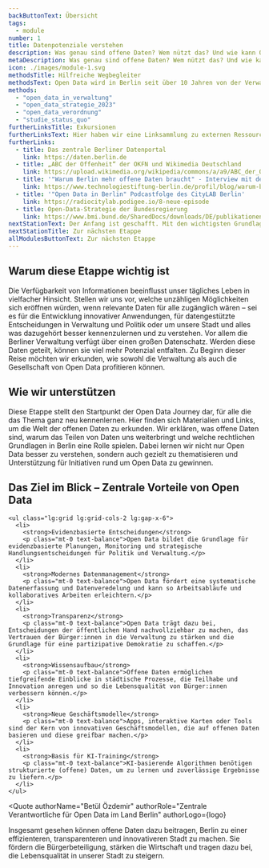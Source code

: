 ```yaml
---
backButtonText: Übersicht
tags:
  - module
number: 1
title: Datenpotenziale verstehen
description: Was genau sind offene Daten? Wem nützt das? Und wie kann Open Data die tägliche Arbeit mit Daten nachhaltig erleichtern?
metaDescription: Was genau sind offene Daten? Wem nützt das? Und wie kann Open Data die tägliche Arbeit mit Daten nachhaltig erleichtern?
icon: ./images/module-1.svg
methodsTitle: Hilfreiche Wegbegleiter
methodsText: Open Data wird in Berlin seit über 10 Jahren von der Verwaltung vorangetrieben. Unser Handout fasst alles Wissenswerte für den einfachen Einstieg zusammen. Die Strategie und Rechtsverordnung für Open Data in Berlin liefern das Fundament und den rechtlichen Rahmen.
methods:
  - "open_data_in_verwaltung"
  - "open_data_strategie_2023"
  - "open_data_verordnung"
  - "studie_status_quo"
furtherLinksTitle: Exkursionen
furtherLinksText: Hier haben wir eine Linksammlung zu externen Ressourcen zusammengetragen, die einen noch tieferen Einstieg in die Thematik ermöglichen.
furtherLinks:
  - title: Das zentrale Berliner Datenportal
    link: https://daten.berlin.de
  - title: „ABC der Offenheit“ der OKFN und Wikimedia Deutschland
    link: https://upload.wikimedia.org/wikipedia/commons/a/a9/ABC_der_Offenheit_-_Broschüre_%282019%29.pdf
  - title: '"Warum Berlin mehr offene Daten braucht" - Interview mit der zentralen Beauftragten für Open Data im Land Berlin'
    link: https://www.technologiestiftung-berlin.de/profil/blog/warum-berlin-mehr-offene-daten-braucht-interview-betuel-oezdemir
  - title: '"Open Data in Berlin" Podcastfolge des CityLAB Berlin'
    link: https://radiocitylab.podigee.io/8-neue-episode
  - title: Open-Data-Strategie der Bundesregierung
    link: https://www.bmi.bund.de/SharedDocs/downloads/DE/publikationen/themen/moderne-verwaltung/open-data-strategie-der-bundesregierung.pdf?__blob=publicationFile&v=4
nextStationText: Der Anfang ist geschafft. Mit den wichtigsten Grundlagen zu Open Data im Gepäck, wird es in der nächsten Etappe konkret und wir werfen einen ersten Blick auf die eigenen Daten.
nextStationTitle: Zur nächsten Etappe
allModulesButtonText: Zur nächsten Etappe
---
```


## Warum diese Etappe wichtig ist

Die Verfügbarkeit von Informationen beeinflusst unser tägliches Leben in vielfacher Hinsicht. Stellen wir uns vor, welche unzähligen Möglichkeiten sich eröffnen würden, wenn relevante Daten für alle zugänglich wären – sei es für die Entwicklung innovativer Anwendungen, für datengestützte Entscheidungen in Verwaltung und Politik oder um unsere Stadt und alles was dazugehört besser kennenzulernen und zu verstehen. Vor allem die Berliner Verwaltung verfügt über einen großen Datenschatz. Werden diese Daten geteilt, können sie viel mehr Potenzial entfalten. Zu Beginn dieser Reise möchten wir erkunden, wie sowohl die Verwaltung als auch die Gesellschaft von Open Data profitieren können.

## Wie wir unterstützen

Diese Etappe stellt den Startpunkt der Open Data Journey dar, für alle die das Thema ganz neu kennenlernen. Hier finden sich Materialien und Links, um die Welt der offenen Daten zu erkunden. Wir erklären, was offene Daten sind, warum das Teilen von Daten uns weiterbringt und welche rechtlichen Grundlagen in Berlin eine Rolle spielen. Dabei lernen wir nicht nur Open Data besser zu verstehen, sondern auch gezielt zu thematisieren und Unterstützung für Initiativen rund um Open Data zu gewinnen.

<TextContentSection class="bg-bg-alt px-4 sm:px-6" largeContainer>
    <h2>Das Ziel im Blick – Zentrale Vorteile von Open Data</h2>

    <ul class="lg:grid lg:grid-cols-2 lg:gap-x-6">
      <li>
        <strong>Evidenzbasierte Entscheidungen</strong>
        <p class="mt-0 text-balance">Open Data bildet die Grundlage für evidenzbasierte Planungen, Monitoring und strategische Handlungsentscheidungen für Politik und Verwaltung.</p>
      </li>
      <li>
        <strong>Modernes Datenmanagement</strong>
        <p class="mt-0 text-balance">Open Data fördert eine systematische Datenerfassung und Datenveredelung und kann so Arbeitsabläufe und kollaboratives Arbeiten erleichtern.</p>
      </li>
      <li>
        <strong>Transparenz</strong>
        <p class="mt-0 text-balance">Open Data trägt dazu bei, Entscheidungen der öffentlichen Hand nachvollziehbar zu machen, das Vertrauen der Bürger:innen in die Verwaltung zu stärken und die Grundlage für eine partizipative Demokratie zu schaffen.</p>
      </li>
      <li>
        <strong>Wissensaufbau</strong>
        <p class="mt-0 text-balance">Offene Daten ermöglichen tiefgreifende Einblicke in städtische Prozesse, die Teilhabe und Innovation anregen und so die Lebensqualität von Bürger:innen verbessern können.</p>
      </li>
      <li>
        <strong>Neue Geschäftsmodelle</strong>
        <p class="mt-0 text-balance">Apps, interaktive Karten oder Tools sind der Kern von innovativen Geschäftsmodellen, die auf offenen Daten basieren und diese greifbar machen.</p>
      </li>
      <li>
        <strong>Basis für KI-Training</strong>
        <p class="mt-0 text-balance">KI-basierende Algorithmen benötigen strukturierte (offene) Daten, um zu lernen und zuverlässige Ergebnisse zu liefern.</p>
      </li>
    </ul>

</TextContentSection>


<Quote
  authorName="Betül Özdemir"
  authorRole="Zentrale Verantwortliche für Open Data im Land Berlin"
  authorLogo={logo}
>
  Insgesamt gesehen können offene Daten dazu beitragen, Berlin zu einer
  effizienteren, transparenteren und innovativeren Stadt zu machen. Sie fördern
  die Bürgerbeteiligung, stärken die Wirtschaft und tragen dazu bei, die
  Lebensqualität in unserer Stadt zu steigern.
</Quote>

